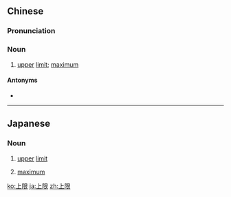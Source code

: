 ==Chinese==
{{zh-forms}}

===Pronunciation===
{{zh-pron
|m=shàngxiàn
|c=soeng6 haan6
|mn=qz:siōng-hǎn/xm:siōng-hān/zz:siāng-ān
|cat=n
}}

===Noun===
{{zh-noun}}

# [[upper]] [[limit]]; [[maximum]]

====Antonyms====
* {{zh-l|下限}}

----

==Japanese==
{{ja-kanjitab|じょう|げん|yomi=on}}

===Noun===
{{ja-noun|じょうげん}}
{{wikipedia|lang=ja|順序集合|上限}}

# [[upper]] [[limit]]
# {{lb|ja|mathematics|sort=しょうげん'}} [[maximum]]
#: {{ja-usex|自然数には'''上限'''はない。|しぜんすう に は '''じょうげん''' は ない。|There is no limit in natural numbers.}}

[[ko:上限]]
[[ja:上限]]
[[zh:上限]]
